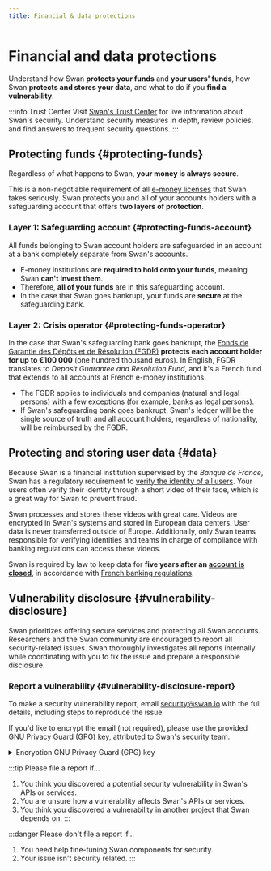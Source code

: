 ```yaml
---
title: Financial & data protections
---
```


# Financial and data protections

Understand how Swan **protects your funds** and **your users' funds**, how Swan **protects and stores your data**, and what to do if you **find a vulnerability**.

:::info Trust Center
Visit [Swan's Trust Center](https://trust.swan.io/) for live information about Swan's security.
Understand security measures in depth, review policies, and find answers to frequent security questions.
:::

## Protecting funds {#protecting-funds}

Regardless of what happens to Swan, **your money is always secure**.

This is a non-negotiable requirement of all [e-money licenses](../index.mdx#license) that Swan takes seriously.
Swan protects you and all of your accounts holders with a safeguarding account that offers **two layers of protection**.

### Layer 1: Safeguarding account {#protecting-funds-account}

All funds belonging to Swan account holders are safeguarded in an account at a bank completely separate from Swan's accounts.

- E-money institutions are **required to hold onto your funds**, meaning Swan **can't invest them**.
- Therefore, **all of your funds** are in this safeguarding account.
- In the case that Swan goes bankrupt, your funds are **secure** at the safeguarding bank.

### Layer 2: Crisis operator {#protecting-funds-operator}

In the case that Swan's safeguarding bank goes bankrupt, the [Fonds de Garantie des Dépôts et de Résolution (FGDR)](https://www.garantiedesdepots.fr/en) **protects each account holder for up to €100 000** (one hundred thousand euros).
In English, FGDR translates to *Deposit Guarantee and Resolution Fund*, and it's a French fund that extends to all accounts at French e-money institutions.

- The FGDR applies to individuals and companies (natural and legal persons) with a few exceptions (for example, banks as legal persons).
- If Swan's safeguarding bank goes bankrupt, Swan's ledger will be the single source of truth and all account holders, regardless of nationality, will be reimbursed by the FGDR.

## Protecting and storing user data {#data}

Because Swan is a financial institution supervised by the *Banque de France*, Swan has a regulatory requirement to [verify the identity of all users](../../topics/users/identifications/index.mdx).
Your users often verify their identity through a short video of their face, which is a great way for Swan to prevent fraud.

Swan processes and stores these videos with great care.
Videos are encrypted in Swan's systems and stored in European data centers.
User data is never transferred outside of Europe.
Additionally, only Swan teams responsible for verifying identities and teams in charge of compliance with banking regulations can access these videos.

Swan is required by law to keep data for **five years after an [account is closed](../../topics/accounts/closure/index.mdx)**, in accordance with [French banking regulations](https://www.legifrance.gouv.fr/codes/article_lc/LEGIARTI000041577784).

## Vulnerability disclosure {#vulnerability-disclosure}

Swan prioritizes offering secure services and protecting all Swan accounts.
Researchers and the Swan community are encouraged to report all security-related issues.
Swan thoroughly investigates all reports internally while coordinating with you to fix the issue and prepare a responsible disclosure.

### Report a vulnerability {#vulnerability-disclosure-report}

To make a security vulnerability report, email security@swan.io with the full details, including steps to reproduce the issue.

If you'd like to encrypt the email (not required), please use the provided GNU Privacy Guard (GPG) key, attributed to Swan's security team.

<details>
  <summary>Encryption GNU Privacy Guard (GPG) key</summary>

-----BEGIN PGP PUBLIC KEY BLOCK-----

mQINBGMRwxMBEADX+27SleleHaxYfU0ey+qH3KS3rS/L52xOKGyMDXtGw38mNWyn
6P7JvIcx86ti4HkplYRAw36FZSAK9NGSM2tnjfVzv7oJKhWg5EI/9gPQpKPktDQS
xaD7ImGBuF42u0b7eJK5AvAizQ8RwMaKezo84gDMZdRkV4vPiWTxUH23uwD0ey57
13JjrzLqrr3t1ZkXE52nt+h89LR6q/78IJwtCHb/ZhHCw/giI37Ix25+MlVDrIB8
0mltoyUm/bFtR01hX97116KR4T4WhGJMackDG3AULm4YjPxBUQiuMWn+4DR+CBde
xKrq+v2Q85/dq3HRaZ+Z3a2d7Yenne9AyTp19gCEy6+4ld1j170Cj7V7auB/bJcw
8Mzkd6JS02XWcC0Aq961AM7EQ6DZom+Q8lyqdRIjTI/QjWZSULQNusd7vJvFdEz3
Bd6YIFeC7chodN9TIaCOfJJJJIoN2ntB69uX2cyYtIr/keNkIL/vOgbwTfm0CviP
h76GFgN1YiwJ4JGe4DmATmjBDtRf6SUalXL3fQeP6eBCnEPh3paCx3RyWkThme4L
rbYR8EqFV9ipVnUTdN4i1IgVn5rydVpqqJd9zmN5Jk+xvgbthy1gxPFNFt26ZAXE
FrbI/Xx0g6fNhN+51Z93OP2ckPT6+MkoZjB7WMiA5NsgeiAop3GTMYZdiwARAQAB
tCVTd2FuIFNlY3VyaXR5IFRlYW0gPHNlY3VyaXR5QHN3YW4uaW8+iQJOBBMBCAA4
FiEEhpdeLqFNMSQgGJ+O1VBNzkad0mwFAmMRwxMCGwMFCwkIBwIGFQoJCAsCBBYC
AwECHgECF4AACgkQ1VBNzkad0mxl4Q//TWMc2wPuYnr/m896IQqhUUzp+9jBb1/v
0a19J/aCRPw72i10az5PDXFpagPUE2gQoeTxT3A/0Sg9zYc2TBT0iP+zrj9GD1/W
K0zM1efolRIHlUyOjyFjLAn6RNXKg8lyhWCv88hNSoKQ88bW3+GG3bnO1R+mPgCe
m1AIQQE0pBP/I0K3XpLDQvdY22vkWpcXNbULjcirHG6JRWfJmlYhGRLQnAFdzzG4
afzD5k97fxdChJz78hpoUbmD9EZMbcoOgCQJyodzYQevwNDQ89SBLh2wQT9Bzm3y
EE/vsqMG0aYKh0r6L9XfqPxTahcpEKT42mvkCLlmWy+HlEvicME9BStGST7C/a7I
wpUx4nuqdPB4GIgxgOkaBbkotgxCammDe3qjQjtIRs/h7AhG/rXhNni1kzeQSZ5u
SPvnkaUJvnT8tEQw+dU31z2MWq7M8LRgMsi4nKhDPpKBLH/ITGpTbyDCa1cPKTKD
ey468x+8uJl+s1w/9Xg4pyT1fcBPzcc131gWykO6cqT9szITu518zBY2Hw54ywzf
fHWJjI6sZ+ggYnj4ELVcLswIpPU2yWI6pXU+Ume8tHJvAAqyrqPqcyORNPZrwBjw
AOMHB1RpFwqmyY8XbMUzFB/m1WnH29mbDS7UhWvqGpUeKfuowBZs8tDAR5YjJh32
3+2luh0mmOO5Ag0EYxHDEwEQAO5Z0iGFmLsSC/dWWXSYjOOuQM+S12iF7ot9grEY
Pjlr4GqI2jhh7u/QuSCyvp54yF3DkAGT8on/IYv7PksnPOw32apWqinADGJWYCAD
NgPMxo019+qGWbf4qUUooWLots0VJjCNhF2OPGmSGv5c/O1gespAC1E1CX5wgPEn
hSkU1kUACauXyJYrs4tL5VKOcx1Km4J3kyCJYyE9RfTC5s0KovI/qKGgcCqFO4Bv
iqT4aTbkhPdbztMPRgUobd3UoHyMA+lvAHnyOix47U+LQ43BMuHRuF0g3z8gpx4j
6RdJoqueLg/tMuRJ250kUU8bWpXEmOUjH1dZkT6m03Ez6oIFvxCTiPEe9VveXZkH
przs4L+AdnAaAsOD4joz0kqD7Wu16yw0TPubJpYV+TWzo854gLqFIdR6hoAnY78U
d6thq4kPHkZqG0qIqcfpvBKBxli4Ecza7utwYCSDkW7C5c9hGV8TtE6Sj4sh/oZP
YXIjb9iNcLhD1Npnli6fUs1Uf5P0aedU1TLSunI1tzGr4gD6HqJX4BXc1TKQKPrL
sRtscfdAHPy+QFLhK59ALalvvDwAHqu/EhlOi8xypBAhOAe3seAL7QYE8wNaVh0F
qBmI363JEum0Cv7ObGUlPta/bEIRjnI0TbwsX+Bpt3QB51/1j1f8MYKKToOr6m4D
DrK1ABEBAAGJAjYEGAEIACAWIQSGl14uoU0xJCAYn47VUE3ORp3SbAUCYxHDEwIb
DAAKCRDVUE3ORp3SbK6CD/9+SWRPjIiAgSELmUBOCrJf4dl6wuJhuJumFrlO2CMb
u7bfNg/P3eO533cF5SACH00t7qtgYWh/ykix3r+8nbbXGBX5PAo2FG2yVb8xiodQ
wL8A6Wxa4XAQ0pFlQ3gWxMEvDmDJoCd3JvLAtdOxh0ytgLYENDz284sxdJp6t5F9
PwIc/eGPxIdfUdG82G9VM2TlYu59Glm1IhJy47CTzcqSiSn/kTmco628p9qI2aBh
7uyePaVXcJa9mz6KQos8HUlK4CRD/O7zNsAztl6MjTgJaTUfPj0qMZ2zMFelpj+F
PoNEAuI28x5l89R+7+i+8Q4Pre6XLptVpbaNSrda5pc17hBTpNl7jpn0gcZbkto3
OIk32GFbSJnP/EFqoicEDHnzhRoDPoay5okwW5bWDA5xNseHTrwdyEm5hmF5GfsD
xTeKTuphDxquHTPNaG2Z1Hx69J6bWtVlg7FTxhA9EN0lgnJSqQqy1T2EsbgjpsUx
4AocHZFOWGl4lsGROn7XZfvq8L04Kt6pBL41KW83GwscJQBDvDxNquZSw0bfBN0k
g1+djZnolh3dHGzMHkAn1l664UDije1+zrRLr0ucA+MavlEKBsB5ZskgnaWVeYaY
QJL+JSPQ3KKh6YdpZO9ppOnx9eDgl4/Cok/9OYyG+n+444KZZ3Pw+zKlcPd9SrW7
Ag==
=LEk2

-----END PGP PUBLIC KEY BLOCK-----
</details>

:::tip Please file a report if...
1. You think you discovered a potential security vulnerability in Swan's APIs or services.
1. You are unsure how a vulnerability affects Swan's APIs or services.
1. You think you discovered a vulnerability in another project that Swan depends on.
:::

:::danger Please don't file a report if...
1. You need help fine-tuning Swan components for security.
1. Your issue isn't security related.
:::